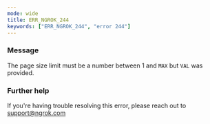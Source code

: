 ```yaml
---
mode: wide
title: ERR_NGROK_244
keywords: ["ERR_NGROK_244", "error 244"]
---
```



### Message

The page size limit must be a number between 1 and `MAX` but `VAL` was provided.

<ErrorDetails />

### Further help

If you're having trouble resolving this error, please reach out to [support@ngrok.com](mailto:support@ngrok.com?subject=Help%20with%20ERR_NGROK_244)
